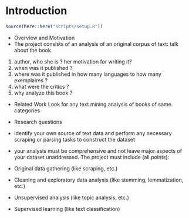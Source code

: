 # Introduction

```r
source(here::here("scripts/setup.R"))
```

* Overview and Motivation
- The project consists of an analysis of an original corpus of text: talk about the book 
1) author, who she is ? her motivation for writing it?
2) when was it published ? 
3) where was it published in how many languages to how many exemplaires ?
4) what were the critics ? 
5) why analyze this book ? 

* Related Work
Look for any text mining analysis of books of same categories

* Research questions

* identify your own source of text data and perform any necessary scraping or
parsing tasks to construct the dataset

* your analysis must be
comprehensive and not leave major aspects of your dataset unaddressed. The project must include
(all points):
- Original data gathering (like scraping, etc.)
- Cleaning and exploratory data analysis (like stemming, lemmatization, etc.)
- Unsupervised analysis (like topic analysis, etc.)
- Supervised learning (like text classification)




